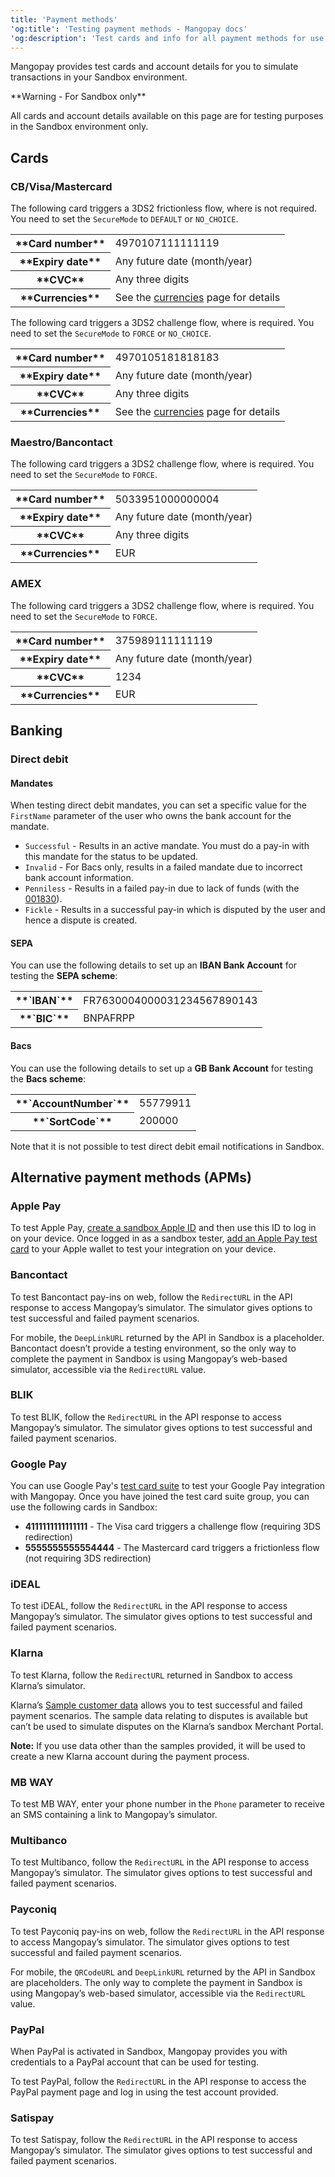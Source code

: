 ```yaml
---
title: 'Payment methods'  
'og:title': 'Testing payment methods - Mangopay docs'  
'og:description': 'Test cards and info for all payment methods for use in Sandbox testing: Visa, Mastercard, Google Pay, Apple Pay, and direct debit (SDD and BACS), plus MB WAY, Multibanco, and iDEAL.'  
---
```



Mangopay provides test cards and account details for you to simulate transactions in your Sandbox environment.  

<Warning>  
**Warning - For Sandbox only** 
  
All cards and account details available on this page are for testing purposes in the Sandbox environment only.
</Warning>

## Cards

### CB/Visa/Mastercard

The following card triggers a 3DS2 frictionless flow, where <Sca content="SCA"/> is not required. You need to set the `SecureMode` to `DEFAULT` or `NO_CHOICE`.

<table>
    <tbody>
        <tr>
            <th class="header">**Card number**</th>
            <td class="table-content">4970107111111119</td>
        </tr>
        <tr>
            <th class="header">**Expiry date**</th>
            <td class="table-content">Any future date (month/year)</td>
        </tr>
        <tr>
            <th class="header">**CVC**</th>
            <td class="table-content">Any three digits</td>
        </tr>
        <tr>
            <th class="header">**Currencies**</th>
            <td class="table-content">See the <a href="/guides/currencies">currencies</a> page for details</td>
        </tr>
    </tbody>
</table>

The following card triggers a 3DS2 challenge flow, where <Sca content="SCA"/> is required. You need to set the `SecureMode` to `FORCE` or `NO_CHOICE`.

<table>
    <tbody>
        <tr>
            <th class="header">**Card number**</th>
            <td class="table-content">4970105181818183</td>
        </tr>
        <tr>
            <th class="header">**Expiry date**</th>
            <td class="table-content">Any future date (month/year)</td>
        </tr>
        <tr>
            <th class="header">**CVC**</th>
            <td class="table-content">Any three digits</td>
        </tr>
        <tr>
            <th class="header">**Currencies**</th>
            <td class="table-content">See the <a href="/guides/currencies">currencies</a> page for details</td>
        </tr>
    </tbody>
</table>

### Maestro/Bancontact

The following card triggers a 3DS2 challenge flow, where <Sca content="SCA"/> is required. You need to set the `SecureMode` to `FORCE`.

<table>
    <tbody>
        <tr>
            <th class="header">**Card number**</th>
            <td class="table-content">5033951000000004</td>
        </tr>
        <tr>
            <th class="header">**Expiry date**</th>
            <td class="table-content">Any future date (month/year)</td>
        </tr>
        <tr>
            <th class="header">**CVC**</th>
            <td class="table-content">Any three digits</td>
        </tr>
        <tr>
            <th class="header">**Currencies**</th>
            <td class="table-content">EUR</td>
        </tr>
    </tbody>
</table>

### AMEX

The following card triggers a 3DS2 challenge flow, where <Sca content="SCA"/> is required. You need to set the `SecureMode` to `FORCE`.

<table>
    <tbody>
        <tr>
            <th class="header">**Card number**</th>
            <td class="table-content">375989111111119</td>
        </tr>
        <tr>
            <th class="header">**Expiry date**</th>
            <td class="table-content">Any future date (month/year)</td>
        </tr>
        <tr>
            <th class="header">**CVC**</th>
            <td class="table-content">1234</td>
        </tr>
        <tr>
            <th class="header">**Currencies**</th>
            <td class="table-content">EUR</td>
        </tr>
    </tbody>
</table>

## Banking

### Direct debit

#### Mandates

When testing direct debit mandates, you can set a specific value for the `FirstName` parameter of the user who owns the bank account for the mandate.

- `Successful` - Results in an active mandate. You must do a pay-in with this mandate for the status to be updated.
- `Invalid` - For Bacs only, results in a failed mandate due to incorrect bank account information.
- `Penniless` - Results in a failed pay-in due to lack of funds (with the <a href="/errors/codes/001830">001830</a>).
- `Fickle` - Results in a successful pay-in which is disputed by the user and hence a dispute is created.

#### SEPA

You can use the following details to set up an **IBAN Bank Account** for testing the **SEPA scheme**: 

<table>
    <tbody>
        <tr>
            <th class="header">**`IBAN`**</th>
            <td class="table-content">FR7630004000031234567890143</td>
        </tr>
        <tr>
            <th class="header">**`BIC`**</th>
            <td class="table-content">BNPAFRPP</td>
        </tr>
    </tbody>
</table>

#### Bacs

You can use the following details to set up a **GB Bank Account** for testing the **Bacs scheme**: 

<table>
    <tbody>
        <tr>
            <th class="header">**`AccountNumber`**</th>
            <td class="table-content">55779911</td>
        </tr>
        <tr>
            <th class="header">**`SortCode`**</th>
            <td class="table-content">200000</td>
        </tr>
    </tbody>
</table>

Note that it is not possible to test direct debit email notifications in Sandbox.

## Alternative payment methods (APMs)

### Apple Pay

To test Apple Pay, [create a sandbox Apple ID](https://developer.apple.com/help/app-store-connect/test-in-app-purchases-main/create-sandbox-apple-ids) and then use this ID to log in on your device. Once logged in as a sandbox tester, [add an Apple Pay test card](https://developer.apple.com/apple-pay/sandbox-testing/) to your Apple wallet to test your integration on your device.

### Bancontact

To test Bancontact pay-ins on web, follow the `RedirectURL` in the API response to access Mangopay’s simulator. The simulator gives options to test successful and failed payment scenarios.

For mobile, the `DeepLinkURL` returned by the API in Sandbox is a placeholder. Bancontact doesn’t provide a testing environment, so the only way to complete the payment in Sandbox is using Mangopay’s web-based simulator, accessible via the `RedirectURL` value.



### BLIK

To test BLIK, follow the `RedirectURL` in the API response to access Mangopay’s simulator. The simulator gives options to test successful and failed payment scenarios.

### Google Pay

You can use Google Pay's [test card suite](https://developers.google.com/pay/api/android/guides/resources/test-card-suite) to test your Google Pay integration with Mangopay. Once you have joined the test card suite group, you can use the following cards in Sandbox:

- **4111111111111111** - The Visa card triggers a challenge flow (requiring 3DS redirection)
- **5555555555554444** - The Mastercard card triggers a frictionless flow (not requiring 3DS redirection)

### iDEAL

To test iDEAL, follow the `RedirectURL` in the API response to access Mangopay’s simulator. The simulator gives options to test successful and failed payment scenarios.

### Klarna

To test Klarna, follow the `RedirectURL` returned in Sandbox to access Klarna’s simulator. 

Klarna’s <a href="https://docs.klarna.com/resources/developer-tools/sample-data/sample-customer-data/" target="_blank">Sample customer data</a> allows you to test successful and failed payment scenarios. The sample data relating to disputes is available but can’t be used to simulate disputes on the Klarna’s sandbox Merchant Portal.

**Note:** If you use data other than the samples provided, it will be used to create a new Klarna account during the payment process.

### MB WAY

To test MB WAY, enter your phone number in the `Phone` parameter to receive an SMS containing a link to Mangopay’s simulator.

### Multibanco

To test Multibanco, follow the `RedirectURL` in the API response to access Mangopay’s simulator. The simulator gives options to test successful and failed payment scenarios.

### Payconiq

To test Payconiq pay-ins on web, follow the `RedirectURL` in the API response to access Mangopay’s simulator. The simulator gives options to test successful and failed payment scenarios.

For mobile, the `QRCodeURL` and `DeepLinkURL` returned by the API in Sandbox are placeholders. The only way to complete the payment in Sandbox is using Mangopay’s web-based simulator, accessible via the `RedirectURL` value.

### PayPal

When PayPal is activated in Sandbox, Mangopay provides you with credentials to a PayPal account that can be used for testing. 

To test PayPal, follow the `RedirectURL` in the API response to access the PayPal payment page and log in using the test account provided.

### Satispay

To test Satispay, follow the `RedirectURL` in the API response to access Mangopay’s simulator. The simulator gives options to test successful and failed payment scenarios.


